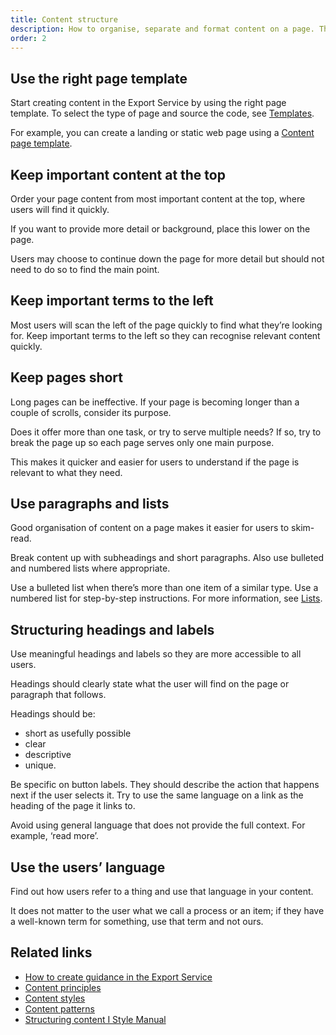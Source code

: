 ```yaml
---
title: Content structure
description: How to organise, separate and format content on a page. These structural principles apply to almost all contexts and users.
order: 2
---
```


## Use the right page template

Start creating content in the Export Service by using the right page template. To select the type of page and source the code, see [Templates](https://design-system.agriculture.gov.au/templates).

For example, you can create a landing or static web page using a [Content page template](https://design-system.agriculture.gov.au/templates/content).

<BackToTop />

## Keep important content at the top

Order your page content from most important content at the top, where users will find it quickly.

If you want to provide more detail or background, place this lower on the page.

Users may choose to continue down the page for more detail but should not need to do so to find the main point.

<BackToTop />

## Keep important terms to the left

Most users will scan the left of the page quickly to find what they’re looking for. Keep important terms to the left so they can recognise relevant content quickly.

<BackToTop />

## Keep pages short

Long pages can be ineffective. If your page is becoming longer than a couple of scrolls, consider its purpose.

Does it offer more than one task, or try to serve multiple needs? If so, try to break the page up so each page serves only one main purpose.

This makes it quicker and easier for users to understand if the page is relevant to what they need.

<BackToTop />

## Use paragraphs and lists

Good organisation of content on a page makes it easier for users to skim-read.

Break content up with subheadings and short paragraphs. Also use bulleted and numbered lists where appropriate.

Use a bulleted list when there’s more than one item of a similar type. Use a numbered list for step-by-step instructions. For more information, see [Lists](https://www.stylemanual.gov.au/structuring-content/lists).

<BackToTop />

## Structuring headings and labels

Use meaningful headings and labels so they are more accessible to all users.

Headings should clearly state what the user will find on the page or paragraph that follows.

Headings should be:

- short as usefully possible
- clear
- descriptive
- unique.

Be specific on button labels. They should describe the action that happens next if the user selects it. Try to use the same language on a link as the heading of the page it links to.

Avoid using general language that does not provide the full context. For example, ‘read more’.

<BackToTop />

## Use the users’ language

Find out how users refer to a thing and use that language in your content.

It does not matter to the user what we call a process or an item; if they have a well-known term for something, use that term and not ours.

<BackToTop />

## Related links

- [How to create guidance in the Export Service](/guides/how-to-create-guidance)
- [Content principles](./content-principles)
- [Content styles](./content-styles)
- [Content patterns](./content-patterns)
- [Structuring content I Style Manual](https://www.stylemanual.gov.au/structuring-content)

<BackToTop />
